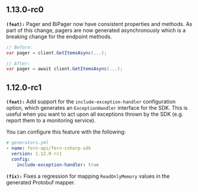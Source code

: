 ## 1.13.0-rc0
**`(feat):`** Pager and BiPager now have consistent properties and methods.
As part of this change, pagers are now generated asynchronously which is a breaking change for the endpoint methods.

```csharp
// Before:
var pager = client.GetItemsAsync(...);

// After:
var pager = await client.GetItemsAsync(...);
```

## 1.12.0-rc1
**`(feat):`** Add support for the `include-exception-handler` configuration option, which generates an `ExceptionHandler` interface for the SDK.
This is useful when you want to act upon all exceptions thrown by the SDK (e.g. report them to a monitoring service).

You can configure this feature with the following:

```yaml
# generators.yml
- name: fern-api/fern-csharp-sdk
  version: 1.12.0-rc1
  config:
    include-exception-handler: true
```


**`(fix):`** Fixes a regression for mapping `ReadOnlyMemory` values in the generated Protobuf mapper.
